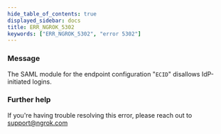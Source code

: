 ```yaml
---
hide_table_of_contents: true
displayed_sidebar: docs
title: ERR_NGROK_5302
keywords: ["ERR_NGROK_5302", "error 5302"]
---
```


### Message

The SAML module for the endpoint configuration "`ECID`" disallows IdP-initiated logins.

### Further help

If you're having trouble resolving this error, please reach out to [support@ngrok.com](mailto:support@ngrok.com?subject=Help%20with%20ERR_NGROK_5302)
